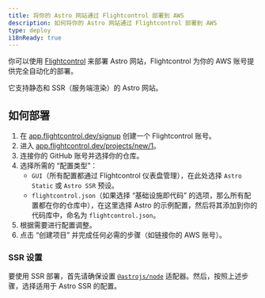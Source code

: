 ```yaml
---
title: 将你的 Astro 网站通过 Flightcontrol 部署到 AWS
description: 如何将你的 Astro 网站通过 Flightcontrol 部署到 AWS
type: deploy
i18nReady: true
---
```


你可以使用 [Flightcontrol](https://www.flightcontrol.dev?ref=astro) 来部署 Astro 网站，Flightcontrol 为你的 AWS 账号提供完全自动化的部署。

它支持静态和 SSR（服务端渲染）的 Astro 网站。

## 如何部署

1. 在 [app.flightcontrol.dev/signup](https://app.flightcontrol.dev/signup?ref=astro) 创建一个 Flightcontrol 账号。
2. 进入 [app.flightcontrol.dev/projects/new/1](https://app.flightcontrol.dev/projects/new/1)。
3. 连接你的 GitHub 账号并选择你的仓库。
4. 选择所需的 “配置类型”：
   - `GUI`（所有配置都通过 Flightcontrol 仪表盘管理），在此处选择 `Astro Static` 或 `Astro SSR` 预设。
   - `flightcontrol.json`（如果选择 “基础设施即代码” 的选项，那么所有配置都在你的仓库中），在这里选择 Astro 的示例配置，然后将其添加到你的代码库中，命名为 `flightcontrol.json`。
5. 根据需要进行配置调整。
6. 点击 “创建项目” 并完成任何必需的步骤（如链接你的 AWS 账号）。

### SSR 设置

要使用 SSR 部署，首先请确保设置 [`@astrojs/node`](/zh-cn/guides/integrations-guide/node/) 适配器。然后，按照上述步骤，选择适用于 Astro SSR 的配置。
